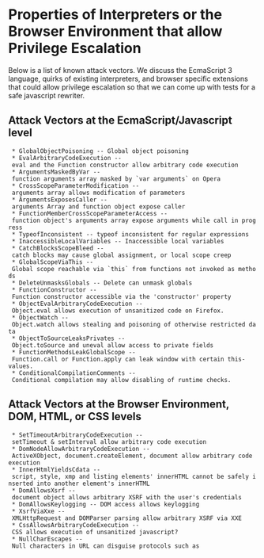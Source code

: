 = Properties of Interpreters or the Browser Environment that allow Privilege Escalation =

Below is a list of known attack vectors.  We discuss the EcmaScript 3 language, quirks of existing interpreters, and browser specific extensions that could allow privilege escalation  so that we can come up with tests for a safe javascript rewriter.

== Attack Vectors at the EcmaScript/Javascript level ==
  * GlobalObjectPoisoning -- Global object poisoning
  * EvalArbitraryCodeExecution -- eval and the Function constructor allow arbitrary code execution
  * ArgumentsMaskedByVar -- function arguments array masked by `var arguments` on Opera
  * CrossScopeParameterModification -- arguments array allows modification of parameters
  * ArgumentsExposesCaller -- arguments Array and function object expose caller
  * FunctionMemberCrossScopeParameterAccess -- function object's arguments array expose arguments while call in progress
  * TypeofInconsistent -- typeof inconsistent for regular expressions
  * InaccessibleLocalVariables -- Inaccessible local variables
  * CatchBlocksScopeBleed -- catch blocks may cause global assignment, or local scope creep
  * GlobalScopeViaThis -- Global scope reachable via `this` from functions not invoked as methods
  * DeleteUnmasksGlobals -- Delete can unmask globals
  * FunctionConstructor -- Function constructor accessible via the 'constructor' property
  * ObjectEvalArbitraryCodeExecution -- Object.eval allows execution of unsanitized code on Firefox.
  * ObjectWatch -- Object.watch allows stealing and poisoning of otherwise restricted data
  * ObjectToSourceLeaksPrivates -- Object.toSource and uneval allow access to private fields
  * FunctionMethodsLeakGlobalScope -- Function.call or Function.apply can leak window with certain this-values.
  * ConditionalCompilationComments -- Conditional compilation may allow disabling of runtime checks.

== Attack Vectors at the Browser Environment, DOM, HTML, or CSS levels ==
  * SetTimeoutArbitraryCodeExecution -- setTimeout & setInterval allow arbitrary code execution
  * DomNodeAllowArbitraryCodeExecution -- ActiveXObject, document.createElement, document allow arbitrary code execution
  * InnerHtmlYieldsCdata -- script, style, xmp and listing elements' innerHTML cannot be safely inserted into another element's innerHTML
  * DomAllowsXsrf -- document object allows arbitrary XSRF with the user's credentials
  * DomAllowsKeylogging -- DOM access allows keylogging
  * XsrfViaXxe -- XMLHttpRequest and DOMParser parsing allow arbitrary XSRF via XXE
  * CssAllowsArbitraryCodeExecution -- CSS allows execution of unsanitized javascript?
  * NullCharEscapes -- Null characters in URL can disguise protocols such as {{{javascript:}}}